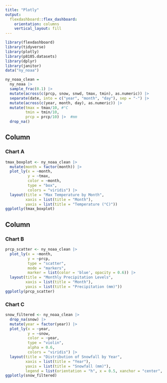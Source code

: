 ```yaml
---
title: "Plotly"
output: 
  flexdashboard::flex_dashboard:
    orientation: columns
    vertical_layout: fill
---
```


```r
library(flexdashboard)
library(tidyverse)
library(plotly)
library(p8105.datasets)
library(dplyr)
library(janitor)
data("ny_noaa")
```

```r
ny_noaa_clean =
  ny_noaa |> 
  sample_frac(0.1) |> 
  mutate(across(c(prcp, snow, snwd, tmax, tmin), as.numeric)) |> 
  separate(date, into = c("year", "month", "day"), sep = "-") |> 
  mutate(across(c(year, month, day), as.numeric)) |> 
  mutate(tmax = tmax/10, #°C
         tmin = tmin/10,
         prcp = prcp/10) |>  #mm 
  drop_na()
```

Column {data-width=650}
-----------------------------------------------------------------------

### Chart A

```r
tmax_boxplot <- ny_noaa_clean |> 
  mutate(month = factor(month)) |> 
  plot_ly(x = ~month, 
          y = ~tmax, 
          color = ~month, 
          type = "box", 
          colors = "viridis") |>
  layout(title = "Max Temperature by Month", 
         xaxis = list(title = "Month"), 
         yaxis = list(title = "Temperature (°C)"))
ggplotly(tmax_boxplot)
```

Column {data-width=350}
-----------------------------------------------------------------------

### Chart B

```r
prcp_scatter <- ny_noaa_clean |> 
  plot_ly(x = ~month, 
          y = ~prcp, 
          type = "scatter", 
          mode = "markers", 
          marker = list(color = 'blue', opacity = 0.6)) |>
  layout(title = "Monthly Precipitation Levels",
         xaxis = list(title = "Month"),
         yaxis = list(title = "Precipitation (mm)"))
ggplotly(prcp_scatter)
```

### Chart C

```r
snow_filtered <- ny_noaa_clean |>
  drop_na(snow) |>
  mutate(year = factor(year)) |>
  plot_ly(x = ~year, 
          y = ~snow, 
          color = ~year, 
          type = "violin", 
          alpha = 0.6, 
          colors = "viridis") |>
  layout(title = "Distribution of Snowfall by Year", 
         xaxis = list(title = "Year"), 
         yaxis = list(title = "Snowfall (mm)"), 
         legend = list(orientation = "h", x = 0.5, xanchor = "center", y = -0.2))
ggplotly(snow_filtered)
```

